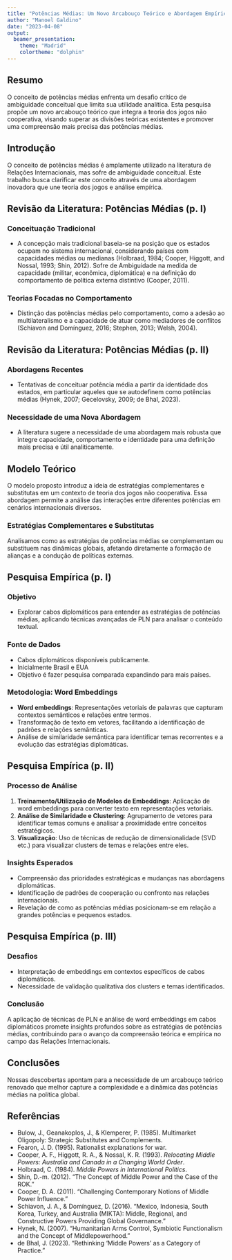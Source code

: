 ```yaml
---
title: "Potências Médias: Um Novo Arcabouço Teórico e Abordagem Empírica"
author: "Manoel Galdino"
date: "2023-04-08"
output: 
  beamer_presentation:
    theme: "Madrid"
    colortheme: "dolphin"
---
```


## Resumo

O conceito de potências médias enfrenta um desafio crítico de ambiguidade conceitual que limita sua utilidade analítica. Esta pesquisa propõe um novo arcabouço teórico que integra a teoria dos jogos não cooperativa, visando superar as divisões teóricas existentes e promover uma compreensão mais precisa das potências médias.


## Introdução

O conceito de potências médias é amplamente utilizado na literatura de Relações Internacionais, mas sofre de ambiguidade conceitual. Este trabalho busca clarificar este conceito através de uma abordagem inovadora que une teoria dos jogos e análise empírica.


## Revisão da Literatura: Potências Médias (p. I)

### Conceituação Tradicional

- A concepção mais tradicional baseia-se na posição que os estados ocupam no sistema internacional, considerando países com capacidades médias ou medianas (Holbraad, 1984; Cooper, Higgott, and Nossal, 1993; Shin, 2012). Sofre de Ambiguidade na medida de capacidade (militar, econômica, diplomática) e na definição do comportamento de política externa distintivo (Cooper, 2011).

### Teorias Focadas no Comportamento

- Distinção das potências médias pelo comportamento, como a adesão ao multilateralismo e a capacidade de atuar como mediadores de conflitos (Schiavon and Domínguez, 2016; Stephen, 2013; Welsh, 2004).

## Revisão da Literatura: Potências Médias (p. II)

### Abordagens Recentes

- Tentativas de conceituar potência média a partir da identidade dos estados, em particular aqueles que se autodefinem como potências médias (Hynek, 2007; Gecelovsky, 2009; de Bhal, 2023).

### Necessidade de uma Nova Abordagem

- A literatura sugere a necessidade de uma abordagem mais robusta que integre capacidade, comportamento e identidade para uma definição mais precisa e útil analiticamente.

## Modelo Teórico

O modelo proposto introduz a ideia de estratégias complementares e substitutas em um contexto de teoria dos jogos não cooperativa. Essa abordagem permite a análise das interações entre diferentes potências em cenários internacionais diversos.

### Estratégias Complementares e Substitutas

Analisamos como as estratégias de potências médias se complementam ou substituem nas dinâmicas globais, afetando diretamente a formação de alianças e a condução de políticas externas.

## Pesquisa Empírica (p. I)


### Objetivo

- Explorar cabos diplomáticos para entender as estratégias de potências médias, aplicando técnicas avançadas de PLN para analisar o conteúdo textual.

### Fonte de Dados

- Cabos diplomáticos disponíveis publicamente.
- Inicialmente Brasil e EUA
- Objetivo é fazer pesquisa comparada expandindo para mais países.

### Metodologia: Word Embeddings

- **Word embeddings**: Representações vetoriais de palavras que capturam contextos semânticos e relações entre termos.
- Transformação de texto em vetores, facilitando a identificação de padrões e relações semânticas.
- Análise de similaridade semântica para identificar temas recorrentes e a evolução das estratégias diplomáticas.

## Pesquisa Empírica (p. II)

### Processo de Análise

1. **Treinamento/Utilização de Modelos de Embeddings**: Aplicação de word embeddings para converter texto em representações vetoriais.
2. **Análise de Similaridade e Clustering**: Agrupamento de vetores para identificar temas comuns e analisar a proximidade entre conceitos estratégicos.
3. **Visualização**: Uso de técnicas de redução de dimensionalidade (SVD etc.) para visualizar clusters de temas e relações entre eles.

### Insights Esperados

- Compreensão das prioridades estratégicas e mudanças nas abordagens diplomáticas.
- Identificação de padrões de cooperação ou confronto nas relações internacionais.
- Revelação de como as potências médias posicionam-se em relação a grandes potências e pequenos estados.

## Pesquisa Empírica (p. III)

### Desafios

- Interpretação de embeddings em contextos específicos de cabos diplomáticos.
- Necessidade de validação qualitativa dos clusters e temas identificados.

### Conclusão

A aplicação de técnicas de PLN e análise de word embeddings em cabos diplomáticos promete insights profundos sobre as estratégias de potências médias, contribuindo para o avanço da compreensão teórica e empírica no campo das Relações Internacionais.


## Conclusões

Nossas descobertas apontam para a necessidade de um arcabouço teórico renovado que melhor capture a complexidade e a dinâmica das potências médias na política global.

## Referências

- Bulow, J., Geanakoplos, J., & Klemperer, P. (1985). Multimarket Oligopoly: Strategic Substitutes and Complements.
- Fearon, J. D. (1995). Rationalist explanations for war.
- Cooper, A. F., Higgott, R. A., & Nossal, K. R. (1993). *Relocating Middle Powers: Australia and Canada in a Changing World Order*.
- Holbraad, C. (1984). *Middle Powers in International Politics*.
- Shin, D.-m. (2012). "The Concept of Middle Power and the Case of the ROK."
- Cooper, D. A. (2011). “Challenging Contemporary Notions of Middle Power Influence.”
- Schiavon, J. A., & Domínguez, D. (2016). "Mexico, Indonesia, South Korea, Turkey, and Australia (MIKTA): Middle, Regional, and Constructive Powers Providing Global Governance."
- Hynek, N. (2007). "Humanitarian Arms Control, Symbiotic Functionalism and the Concept of Middlepowerhood."
- de Bhal, J. (2023). “Rethinking ‘Middle Powers’ as a Category of Practice.”

